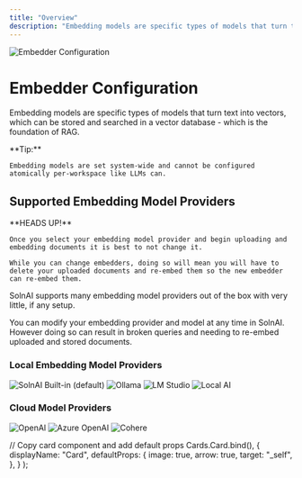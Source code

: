 ```yaml
---
title: "Overview"
description: "Embedding models are specific types of models that turn text into vectors, which can be stored and searched in a vector database - which is the foundation of RAG."
---
```



<Image
  src="/images/SolnAI-setup/embedder-configuration/header-image.png"
  height={1080}
  width={1920}
  quality={100}
  alt="Embedder Configuration"
/>

# Embedder Configuration

Embedding models are specific types of models that turn text into vectors, which can be stored and searched in a vector database - which is the foundation of RAG.

<Callout type="info" emoji="️💡">
  **Tip:**

    Embedding models are set system-wide and cannot be configured atomically per-workspace like LLMs can.

</Callout>

## Supported Embedding Model Providers

<Callout type="warning" emoji="️⚠️">
  **HEADS UP!**

    Once you select your embedding model provider and begin uploading and embedding documents it is best to not change it.

    While you can change embedders, doing so will mean you will have to delete your uploaded documents and re-embed them so the new embedder can re-embed them.

</Callout>

SolnAI supports many embedding model providers out of the box with very little, if any setup.

You can modify your embedding provider and model at any time in SolnAI. However doing so can result in broken queries and needing to re-embed uploaded and stored documents.

### Local Embedding Model Providers

<Cards>
  <Card title="Built-in (default)" href="local/built-in">
    <Image
      src="/images/SolnAI-setup/embedder-configuration/local/built-in/header-image.png"
      height={1080}
      width={1920}
      quality={100}
      alt="SolnAI Built-in (default)"
    />
  </Card>

<Card title="Ollama" href="local/ollama">
  <Image
    src="/images/SolnAI-setup/embedder-configuration/local/ollama/header-image.png"
    height={1080}
    width={1920}
    quality={100}
    alt="Ollama"
  />
</Card>

<Card title="LM Studio" href="local/lmstudio">
  <Image
    src="/images/SolnAI-setup/embedder-configuration/local/lmstudio/header-image.png"
    height={1080}
    width={1920}
    quality={100}
    alt="LM Studio"
  />
</Card>

  <Card title="Local AI" href="local/localai">
    <Image
      src="/images/SolnAI-setup/embedder-configuration/local/localai/header-image.png"
      height={1080}
      width={1920}
      quality={100}
      alt="Local AI"
    />
  </Card>
</Cards>

### Cloud Model Providers

<Cards>
  <Card title="OpenAI" href="cloud/openai">
    <Image
      src="/images/SolnAI-setup/embedder-configuration/cloud/openai/header-image.png"
      height={1080}
      width={1920}
      quality={100}
      alt="OpenAI"
    />
  </Card>

<Card title="Azure OpenAI" href="cloud/azure-openai">
  <Image
    src="/images/SolnAI-setup/embedder-configuration/cloud/azure-openai/header-image.png"
    height={1080}
    width={1920}
    quality={100}
    alt="Azure OpenAI"
  />
</Card>

  <Card title="Cohere" href="cloud/cohere">
    <Image
      src="/images/SolnAI-setup/embedder-configuration/cloud/cohere/header-image.png"
      height={1080}
      width={1920}
      quality={100}
      alt="Cohere"
    />
  </Card>
</Cards>

  // Copy card component and add default props
  Cards.Card.bind(),
  {
    displayName: "Card",
    defaultProps: {
      image: true,
      arrow: true,
      target: "_self",
    },
  }
);

<style global jsx>{`
  img {
    aspect-ratio: 16/9;
    object-fit: cover;
  }
`}</style>
